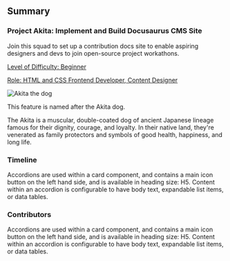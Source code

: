 ## Summary

### Project Akita: Implement and Build Docusaurus CMS Site

Join this squad to set up a contribution docs site to enable aspiring designers and devs to join open-source project workathons.

<u>
Level of Difficulty: Beginner

Role: HTML and CSS Frontend Developer, Content Designer

</u>

![Akita the dog](./assets/akita.jpeg)

This feature is named after the Akita dog.

The Akita is a muscular, double-coated dog of ancient Japanese lineage famous for their dignity, courage, and loyalty. In their native land, they're venerated as family protectors and symbols of good health, happiness, and long life.

### Timeline

Accordions are used within a card component, and contains a main icon button on the left hand side, and is available in heading size: H5. Content within an accordion is configurable to have body text, expandable list items, or data tables.

### Contributors

Accordions are used within a card component, and contains a main icon button on the left hand side, and is available in heading size: H5. Content within an accordion is configurable to have body text, expandable list items, or data tables.
